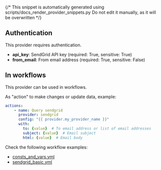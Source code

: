 {/* This snippet is automatically generated using scripts/docs_render_provider_snippets.py 
Do not edit it manually, as it will be overwritten */}

## Authentication
This provider requires authentication.
- **api_key**: SendGrid API key (required: True, sensitive: True)
- **from_email**: From email address (required: True, sensitive: False)


## In workflows

This provider can be used in workflows.



As "action" to make changes or update data, example:
```yaml
actions:
    - name: Query sendgrid
      provider: sendgrid
      config: "{{ provider.my_provider_name }}"
      with:
        to: {value}  # To email address or list of email addresses
        subject: {value}  # Email subject
        html: {value}  # Email body
```




Check the following workflow examples:
- [consts_and_vars.yml](https://github.com/keephq/keep/blob/main/examples/workflows/consts_and_vars.yml)
- [sendgrid_basic.yml](https://github.com/keephq/keep/blob/main/examples/workflows/sendgrid_basic.yml)
